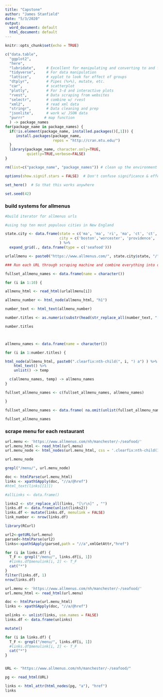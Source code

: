 ```yaml
---
title: "Capstone"
author: "James Stanfield"
date: "5/3/2020"
output:
  word_document: default
  html_document: default
---
```


```r
knitr::opts_chunk$set(echo = TRUE)

c("data.table",
  "ggplot2",
  "here",
  "lubridate",     # Excellent for manipulating and converting to and from 'date' data
  "tidyverse",     # For data manipulation
  "lattice",       # xyplot to look for effect of groups
  "dtplyr",        # Pipes (%>%), mutate, etc.
  "car",           # scatterplot
  "plotly",        # For 3-d and interactive plots
  "rvest",         # Data scraping from websites
  "selectr",       # combine w/ rvest
  "xml2",          # read xml data
  "stringr",       # Data cleaning and prep
  "jsonlite",      # work w/ JSON data
  "purrr"         # map function
  ) -> package_names
for(package_name in package_names) {
  if(!is.element(package_name, installed.packages()[,1])) {
     install.packages(package_name,
                      repos = "http://cran.mtu.edu/")
  }
  library(package_name, character.only=TRUE,
          quietly=TRUE,verbose=FALSE)
}

rm(list=c("package_name", "package_names")) # clean up the environment

options(show.signif.stars = FALSE)  # Don't confuse significance & effect size!

set_here()  # So that this works anywhere

set.seed(42)
```



### build systems for allmenus

```r
#build iterator for allmenus urls

#using top ten most populous cities in New England

state.city <- data.frame(state = c('ma', 'ma', 'ri', 'ma', 'ct', 'ct', 'ct', 'ct', 'ct', 'nh'), 
                         city = c('boston','worcester', 'providence', 'springfield', 'bridgeport', 'new-haven', 'hartford', 'stamford', 'waterbury', 'manchester')
                         ) %>% 
  expand_grid(., data.frame(type = c('seafood')))

urlallmenu <- paste0("https://www.allmenus.com/", state.city$state, "/", state.city$city, "/-/", state.city$type, "/")


```



```r
### Run each URL through scraping machine and combine everything into one data.frame

fullset_allmenu_names <- data.frame(name = character())

for (i in 1:10) {

allmenu_html <- read_html(urlallmenu[i])

allmenu_number <- html_node(allmenu_html, "h1")

number_text <- html_text(allmenu_number)

number.titles <- as.numeric(substr(head(str_replace_all(number_text, "[\r\n]" , "")), 2, 3))

number.titles



allmenu_names <- data.frame(name = character())

for (i in 1:number.titles) {

html_node(allmenu_html, paste0(".clearfix:nth-child(", i, ") a") ) %>%
    html_text() %>%
    unlist() -> temp

  c(allmenu_names, temp) -> allmenu_names
}

fullset_allmenu_names <- c(fullset_allmenu_names, allmenu_names)

}

fullset_allmenu_names <- data.frame( na.omit(unlist(fullset_allmenu_names) ) )

fullset_allmenu_names
```

### scrape menu for each restaurant

```r
url.menu <- 'https://www.allmenus.com/nh/manchester/-/seafood/'
url.menu_html <- read_html(url.menu)
url.menu_node <- html_nodes(url.menu_html, css = '.clearfix:nth-child(1) a')

url.menu_node

grepl("/menu/", url.menu_node)

doc <- htmlParse(url.menu_html)
links <- xpathSApply(doc, "//a/@href")
#html_text(links[[1]])

#allLinks <- data.frame()

links2 <- str_replace_all(links, "[\r\n]" , "")
links.df <- data.frame(unlist(links2))
links.df <- mutate(links.df, menulink = FALSE)
link_number <- nrow(links.df)

library(RCurl)

url2<-getURL(url.menu)
parsed<-htmlParse(url2)
links<-xpathSApply(parsed,path = "//a",xmlGetAttr,"href")

for (i in links.df) {
  T_F <- grepl("/menu/", links.df[i, 1])
  #links.df$menulink[i, 2] <- T_F
  cat("*")
}
filter(links.df, 1)
nrow(links.df)
```

```r
url.menu <- 'https://www.allmenus.com/nh/manchester/-/seafood/'
url.menu_html <- read_html(url.menu)

doc <- htmlParse(url.menu_html)
links <- xpathSApply(doc, "//a/@href")

unlinks <- unlist(links, use.names = FALSE)
links.df <- data.frame(unlinks)

mutate()

for (i in links.df) {
  T_F <- grepl("/menu/", links.df[i, 1])
  #links.df$menulink[i, 2] <- T_F
  cat("*")
}


URL <- "https://www.allmenus.com/nh/manchester/-/seafood/"

pg <- read_html(URL)

links <- html_attr(html_nodes(pg, "a"), "href")
links

```





